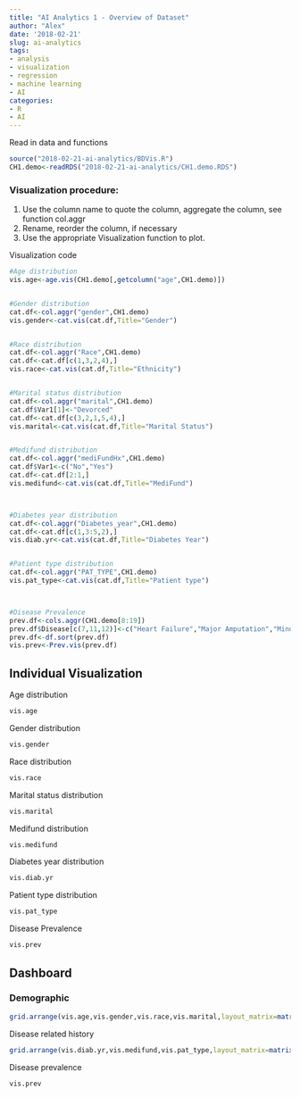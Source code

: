 ```yaml
---
title: "AI Analytics 1 - Overview of Dataset"
author: "Alex"
date: '2018-02-21'
slug: ai-analytics
tags:
- analysis
- visualization
- regression
- machine learning
- AI
categories:
- R
- AI
---
```



Read in data and functions
```r
source("2018-02-21-ai-analytics/BDVis.R")
CH1.demo<-readRDS("2018-02-21-ai-analytics/CH1.demo.RDS")
```

### Visualization procedure:
1. Use the column name to quote the column, aggregate the column, see function col.aggr
2. Rename, reorder the column, if necessary
3. Use the appropriate Visualization function to plot.



Visualization code
```R
#Age distribution
vis.age<-age.vis(CH1.demo[,getcolumn("age",CH1.demo)])


#Gender distribution
cat.df<-col.aggr("gender",CH1.demo)
vis.gender<-cat.vis(cat.df,Title="Gender")


#Race distribution
cat.df<-col.aggr("Race",CH1.demo)
cat.df<-cat.df[c(1,3,2,4),]
vis.race<-cat.vis(cat.df,Title="Ethnicity")


#Marital status distribution
cat.df<-col.aggr("marital",CH1.demo)
cat.df$Var1[1]<-"Devorced"
cat.df<-cat.df[c(3,2,1,5,4),]
vis.marital<-cat.vis(cat.df,Title="Marital Status")


#Medifund distribution
cat.df<-col.aggr("mediFundHx",CH1.demo)
cat.df$Var1<-c("No","Yes")
cat.df<-cat.df[2:1,]
vis.medifund<-cat.vis(cat.df,Title="MediFund")



#Diabetes year distribution
cat.df<-col.aggr("Diabetes_year",CH1.demo)
cat.df<-cat.df[c(1,3:5,2),]
vis.diab.yr<-cat.vis(cat.df,Title="Diabetes Year")


#Patient type distribution
cat.df<-col.aggr("PAT_TYPE",CH1.demo)
vis.pat_type<-cat.vis(cat.df,Title="Patient type")



#Disease Prevalence
prev.df<-cols.aggr(CH1.demo[8:19])
prev.df$Disease[c(7,11,12)]<-c("Heart Failure","Major Amputation","Minor Amputation")
prev.df<-df.sort(prev.df)
vis.prev<-Prev.vis(prev.df)
```


## Individual Visualization

Age distribution
```r
vis.age

```

Gender distribution
```r
vis.gender
```

Race distribution
```r
vis.race
```

Marital status distribution
```r
vis.marital
```

Medifund distribution
```r
vis.medifund
```


Diabetes year distribution
```r
vis.diab.yr
```

Patient type distribution
```r
vis.pat_type
```


Disease Prevalence
```r
vis.prev
```




## Dashboard
### Demographic
```r
grid.arrange(vis.age,vis.gender,vis.race,vis.marital,layout_matrix=matrix(1:4,2,2,byrow=T))
```


Disease related history
```r
grid.arrange(vis.diab.yr,vis.medifund,vis.pat_type,layout_matrix=matrix(c(1,1,2,3),2,2,byrow=T))
```


Disease prevalence
```r
vis.prev
```

















